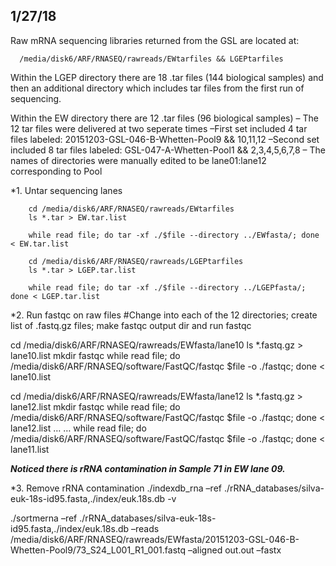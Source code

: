 ## 1/27/18
Raw mRNA sequencing libraries returned from the GSL are located at:

```linux
  /media/disk6/ARF/RNASEQ/rawreads/EWtarfiles && LGEPtarfiles
 ```
 
Within the LGEP directory there are 18 .tar files (144 biological samples) and then an additional directory which includes tar files from the first run of sequencing.

Within the EW directory there are 12 .tar files (96 biological samples)
   -- The 12 tar files were delivered at two seperate times
        --First set included 4 tar files labeled: 20151203-GSL-046-B-Whetten-Pool9 && 10,11,12
        --Second set included 8 tar files labeled: GSL-047-A-Whetten-Pool1 && 2,3,4,5,6,7,8
   -- The names of directories were manually edited to be lane01:lane12 corresponding to Pool  
      
*1. Untar sequencing lanes

```linux
    cd /media/disk6/ARF/RNASEQ/rawreads/EWtarfiles
    ls *.tar > EW.tar.list
    
    while read file; do tar -xf ./$file --directory ../EWfasta/; done < EW.tar.list
```    

```linux
    cd /media/disk6/ARF/RNASEQ/rawreads/LGEPtarfiles
    ls *.tar > LGEP.tar.list
    
    while read file; do tar -xf ./$file --directory ../LGEPfasta/; done < LGEP.tar.list
```    

 *2. Run fastqc on raw files
      #Change into each of the 12 directories; create list of .fastq.gz files; make fastqc output dir and run fastqc
      
   cd /media/disk6/ARF/RNASEQ/rawreads/EWfasta/lane10
   ls *.fastq.gz > lane10.list
   mkdir fastqc
   while read file; do /media/disk6/ARF/RNASEQ/software/FastQC/fastqc $file -o ./fastqc; done < lane10.list
   
   
   cd /media/disk6/ARF/RNASEQ/rawreads/EWfasta/lane12
   ls *.fastq.gz > lane12.list
   mkdir fastqc
   while read file; do /media/disk6/ARF/RNASEQ/software/FastQC/fastqc $file -o ./fastqc; done < lane12.list
    ...
    ...
    while read file; do /media/disk6/ARF/RNASEQ/software/FastQC/fastqc $file -o ./fastqc; done < lane11.list
    
    
    
***Noticed there is rRNA contamination in Sample 71 in EW lane 09.***


*3. Remove rRNA contamination
./indexdb_rna --ref ./rRNA_databases/silva-euk-18s-id95.fasta,./index/euk.18s.db -v

./sortmerna --ref ./rRNA_databases/silva-euk-18s-id95.fasta,./index/euk.18s.db  --reads /media/disk6/ARF/RNASEQ/rawreads/EWfasta/20151203-GSL-046-B-Whetten-Pool9/73_S24_L001_R1_001.fastq --aligned out.out --fastx

